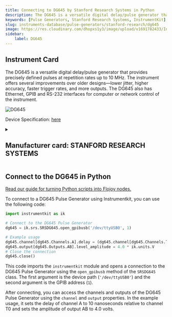 ```yaml
---
title: Connecting to DG645 by Stanford Research Systems in Python
description: The DG645 is a versatile digital delay/pulse generator that provides precisely defined pulses at repetition rates up to 10 MHz. The instrument offers several improvements over older designs—lower jitter, higher accuracy, faster trigger rates, and more outputs. The DG645 also has Ethernet, GPIB and RS-232 interfaces for computer or network control of the instrument.
keywords: [Pulse Generators, Stanford Research Systems, InstrumentKit] 
slug: instruments-database/pulse-generators/stanford-research/dg645 
image: https://res.cloudinary.com/dhopxs1y3/image/upload/v1691782433/Instruments/Pulse%20Generator/DG-645/DG-645.jpg
sidebar:
    label: DG645 
---
```



## Instrument Card

The DG645 is a versatile digital delay/pulse generator that provides precisely defined pulses at repetition rates up to 10 MHz. The instrument offers several improvements over older designs—lower jitter, higher accuracy, faster trigger rates, and more outputs. The DG645 also has Ethernet, GPIB and RS-232 interfaces for computer or network control of the instrument.

![DG645](https://res.cloudinary.com/dhopxs1y3/image/upload/v1691782433/Instruments/Pulse%20Generator/DG-645/DG-645.jpg)

Device Specification: [here](https://www.thinksrs.com/downloads/pdfs/catalog/DG645c.pdf)

<details style={{ marginTop: "15px"}}>
<summary><h2 style={{display:'inline'}}>Manufacturer card: STANFORD RESEARCH SYSTEMS</h2></summary>

![STANFORD RESEARCH SYSTEMS](https://res.cloudinary.com/dhopxs1y3/image/upload/v1692806206/Instruments/Vendor%20Logos/Stanford_Research.png)

Stanford Research Systems is a maker of general test and measurement instruments. The company was founded in 1980, is privately held, and is not affiliated with Stanford University. Stanford Research Systems manufactures all of their products at their Sunnyvale, California facility.

- Headquarters: Sunnyvale, California
- Yearly Revenue (millions, USD): 24.9
- Vendor Website: [here](https://www.thinksrs.com/index.html)

</details>


<FeaturedInstrumentVideo category="PULSE_GENERATORS" />

## Connect to the DG645 in Python

[Read our guide for turning Python scripts into Flojoy nodes.](https://docs.flojoy.ai/contribution/blocks/custom-flojoy-block/)



<Tabs>
<TabItem value="Flojoy" label="Flojoy" className="flojoy-instrument-tabs">

<SectionsCard category="PULSE_GENERATORS" manufacturer="Stanford Research Systems"></SectionsCard>

</TabItem>
<TabItem value="InstrumentKit" label="InstrumentKit">

To connect to a DG645 Pulse Generator using Instrumentkit, you can use the following code:

```python
import instrumentkit as ik

# Connect to the DG645 Pulse Generator
dg645 = ik.srs.SRSDG645.open_gpibusb('/dev/ttyUSB0', 1)

# Example usage
dg645.channel[dg645.Channels.A].delay = (dg645.channel[dg645.Channels.T0], 10 * ik.units.ns)
dg645.output[dg645.Outputs.AB].level_amplitude = 4.0 * ik.units.V
# Close the connection
dg645.close()
```

This code imports the `instrumentkit` module and opens a connection to the DG645 Pulse Generator using the `open_gpibusb` method of the `SRSDG645` class. The first argument is the device path (`'/dev/ttyUSB0'`) and the second argument is the GPIB address (`1`).

After connecting, you can access the channels and outputs of the DG645 Pulse Generator using the `channel` and `output` properties. In the example usage, it sets the delay of channel A to 10 nanoseconds relative to channel T0 and sets the amplitude of output AB to 4.0 volts.

</TabItem>
</Tabs>